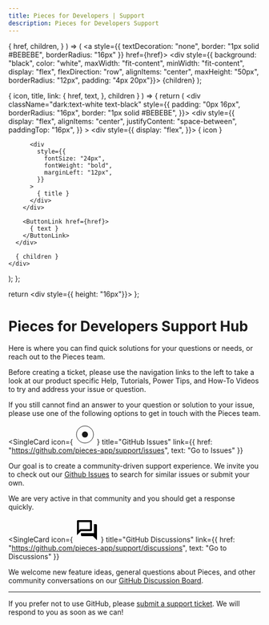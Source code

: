 ```yaml
---
title: Pieces for Developers | Support
description: Pieces for Developers Support
---
```


  {
    href,
    children,
  }
) => (
  <a
    style={{
      textDecoration: "none",
      border: "1px solid #BEBEBE",
      borderRadius: "16px"
    }}
    href={href}>
    <div style={{ background: "black", color: "white", maxWidth: "fit-content", minWidth: "fit-content", display: "flex", flexDirection: "row", alignItems: "center", maxHeight: "50px", borderRadius: "12px", padding: "4px 20px"}}>
      {children}
    </div>
  </a>
);

  {
    icon,
    title,
    link: {
     href,
     text,
    },
    children
  }
) => {
  return (
    <div className="dark:text-white text-black" style={{
      padding: "0px 16px",
      borderRadius: "16px",
      border: "1px solid #BEBEBE",
    }}>
      <div
        style={{
          display: "flex",
          alignItems: "center",
          justifyContent: "space-between",
          paddingTop: "16px",
        }}
      >
        <div style={{
          display: "flex",
        }}>
          { icon }

          <div
            style={{
              fontSize: "24px",
              fontWeight: "bold",
              marginLeft: "12px",
            }}
          >
            { title }
          </div>
        </div>

        <ButtonLink href={href}>
          { text }
        </ButtonLink>
      </div>

      { children }
    </div>
  );
};

  return <div style={{ height: "16px"}}></div>
};

# Pieces for Developers Support Hub

Here is where you can find quick solutions for your questions or needs, or reach out to the Pieces team.

<Info>
  Before creating a ticket, please use the navigation links to the left to take a look at our product specific Help, Tutorials, Power Tips, and How-To Videos to try and address your issue or question.
</Info>

If you still cannot find an answer to your question or solution to your issue, please use one of the following options to get in touch with the Pieces team.

<SingleCard
  icon={
    <svg xmlns="http://www.w3.org/2000/svg" width="40" height="40" viewBox="0 0 40 40" fill="none">
      <circle cx="20" cy="20" r="17" stroke="currentColor" strokeWidth="5"/>
      <circle cx="20" cy="20" r="6" fill="currentColor"/>
    </svg>
  }
  title="GitHub Issues"
  link={{
    href: "https://github.com/pieces-app/support/issues",
    text: "Go to Issues"
  }}
>
  Our goal is to create a community-driven support experience. We invite you to check out our [Github Issues](https://github.com/pieces-app/support/issues) to search for similar issues or submit your own.

  We are very active in that community and you should get a response quickly.
</SingleCard>

<MiniSpacer/>

<SingleCard
  icon={
    <svg xmlns="http://www.w3.org/2000/svg" width="48" height="48" viewBox="0 0 48 48" fill="none">
      <g clipPath="url(#clip0_2_40)">
        <path d="M30 8V22H10.34L8 24.34V8H30ZM32 4H6C4.9 4 4 4.9 4 6V34L12 26H32C33.1 26 34 25.1 34 24V6C34 4.9 33.1 4 32 4ZM42 12H38V30H12V34C12 35.1 12.9 36 14 36H36L44 44V14C44 12.9 43.1 12 42 12Z" fill="black"/>
      </g>
      <defs>
        <clipPath id="clip0_2_40">
          <rect width="48" height="48" fill="white"/>
        </clipPath>
      </defs>
    </svg>
  }
  title="GitHub Discussions"
  link={{
    href: "https://github.com/pieces-app/support/discussions",
    text: "Go to Discussions"
  }}
>

We welcome new feature ideas, general questions about Pieces, and other community conversations on our [GitHub Discussion Board](https://github.com/pieces-app/support/discussions).

</SingleCard>

<hr/>

If you prefer not to use GitHub, please [submit a support ticket](https://getpieces.typeform.com/to/mCjBSIjF#page=docs-sidebar). We will respond to you as soon as we can!
